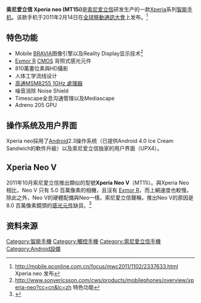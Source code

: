 {{Infobox Mobile phone
| name            = Sony Ericsson Xperia Neo
| image           = Sony Ericsson Xperia neo.jpg|290px
| manufacturer    = [[索尼爱立信|索尼爱立信]] 
| carrier         = 
| available       = 
| operatingsystem = [[Android|Android 2.3]]
| cpu             = 
| input           = 多點[[觸控式螢幕|觸控式螢幕]] 面部接近感应器及[[光感应器|光感应器]], [[加速度计|加速度计]]
| successor       = [[Sony_Xperia_neo_L|Sony Xperia neo L]]
| screen          = 3.7 英寸 854×480 [[像素|像素]]
| camera          = 8.0 [[像素|百万像素]] (3264x2448)，支持自动对焦，照片和视频稳定器，微笑检测及触摸对焦<br />[[视频|视频]]拍摄最高720P高清视频
| 2nd_camera      = 
| memory          = 512 [[Megabyte|MB]] (RAM)
| storage         = 380 [[Megabyte|MB]] (ROM) + 最高 32 [[Gigabyte|GB]]  [[microSD|microSD]] 记忆卡 
| connectivity    = [[蓝牙|蓝牙]] 2.1 以及 [[A2DP|A2DP]]<br />micro[[USB|USB]] 2.0<br />3.5 mm 耳机接口<br />[[aGPS|aGPS]]<br />[[Wi-Fi|Wi-Fi]] 802.11 b/g/n <br /> [[HDMI|HDMI]]
| size            = 116 × 57 × 13 mm 
| form            = 
| weight          = 126 [[克|g]] 
| series          = Sony Ericsson Xperia 系列
| battery         = [[锂电池|Li-ion]] 1500 [[毫安|mAh]]
}}
'''索尼爱立信 Xperia neo (MT15i)'''是[[索尼爱立信|索尼爱立信]]研发生产的一款[[Xperia|Xperia]]系列[[智能手机|智能手机]]。该款手机于2011年2月14日在[[全球移動通訊大會|全球移動通訊大會]]上发布。<ref>http://mobile.pconline.com.cn/focus/mwc2011/1102/2337633.html {{Wayback|url=http://mobile.pconline.com.cn/focus/mwc2011/1102/2337633.html |date=20111016153203 }} Xperia neo 发布</ref>

== 特色功能 ==
* Mobile [[BRAVIA|BRAVIA]]图像引擎以及Reality Display显示技术<ref>http://www.sonyericsson.com/cws/products/mobilephones/overview/xperia-neo?cc=cn&lc=zh {{Wayback|url=http://www.sonyericsson.com/cws/products/mobilephones/overview/xperia-neo?cc=cn&lc=zh |date=20110720045115 }} 特色功能</ref>
* [[Exmor_R|Exmor R]] [[CMOS|CMOS]] 背照式感光元件
* 810萬畫位素與HD攝影
* 人体工学流线设计
* [[高通|高通]][[MSM8255_1GHz_處理器|MSM8255 1GHz 處理器]] 
* 噪音消除 Noise Shield
* Timescape全息沟通管理以及Mediascape
* Adreno 205 GPU

== 操作系统及用户界面 ==
Xperia neo採用了[[Android|Android]]2.3操作系统（已提供Android 4.0 Ice Cream Sandwich的軟件升級）以及索尼爱立信独家的用户界面（UPX4）。

==Xperia Neo V==
2011年10月索尼愛立信推出類似的型號'''Xperia Neo V'''（MT11i）。與Xperia Neo 相比，Neo V 只有 5.0 百萬像素的相機，且沒有 [[Exmor_R|Exmor R]]，而上網速度也較慢。除此之外，Neo V的硬體配備與Neo一樣。索尼愛立信聲稱，推出Neo V的原因是8.0 百萬像素鏡頭的[[感光元件|感光元件]]缺貨。<ref>{{cite web |url=http://www.gsmarena.com/sony_ericsson_xperia_neo_v-review-695.php |title=Sony Ericsson Xperia neo V review: Five to go |publisher=GSMArena.com |date=19 December 2011 |accessdate=2013-09-29 |archive-date=2013-10-01 |archive-url=https://web.archive.org/web/20131001084740/http://www.gsmarena.com/sony_ericsson_xperia_neo_v-review-695.php |dead-url=no }}</ref>

== 资料来源 ==
<references />

{{SEphones}}{{Android}}

[[Category:智能手機|Category:智能手機]]
[[Category:觸控手機|Category:觸控手機]]
[[Category:索尼愛立信手機|Category:索尼愛立信手機]]
[[Category:Android設備|Category:Android設備]]